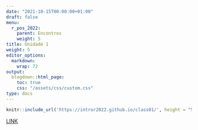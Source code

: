 ```yaml
---
date: "2021-10-15T00:00:00+01:00"
draft: false
menu:
  r_pos_2022:
    parent: Encontros
    weight: 5
title: Unidade 1
weight: 5
editor_options: 
  markdown: 
    wrap: 72
output: 
  blogdown::html_page:
    toc: true
    css: "/assets/css/custom.css"
type: docs
---
```



```r
knitr::include_url('https://intror2022.github.io/class01/', height = "500px")
```

[LINK](https://intror2022.github.io/class01/)

